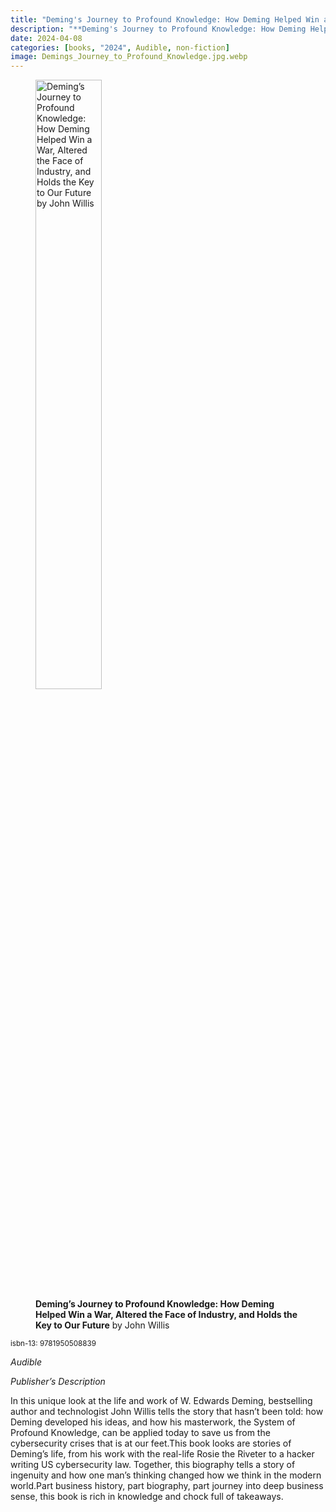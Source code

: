 ```yaml
---
title: "Deming's Journey to Profound Knowledge: How Deming Helped Win a War, Altered the Face of Industry, and Holds the Key to Our Future"
description: "**Deming's Journey to Profound Knowledge: How Deming Helped Win a War, Altered the Face of Industry, and Holds the Key to Our Future** by John Willis"
date: 2024-04-08
categories: [books, "2024", Audible, non-fiction]
image: Demings_Journey_to_Profound_Knowledge.jpg.webp
---
```

![**Deming's Journey to Profound Knowledge: How Deming Helped Win a War, Altered the Face of Industry, and Holds the Key to Our Future** by John Willis](Demings_Journey_to_Profound_Knowledge.jpg.webp){fig-align="left" width=50%}

<sup>isbn-13: 9781950508839</sup>

*Audible*

*Publisher's Description*

In this unique look at the life and work of W. Edwards Deming, bestselling
author and technologist John Willis tells the story that hasn't been told:
how Deming developed his ideas, and how his masterwork, the System of
Profound Knowledge, can be applied today to save us from the cybersecurity
crises that is at our feet.This book looks are stories of Deming's life,
from his work with the real-life Rosie the Riveter to a hacker writing US
cybersecurity law. Together, this biography tells a story of ingenuity and
how one man's thinking changed how we think in the modern world.Part
business history, part biography, part journey into deep business sense,
this book is rich in knowledge and chock full of takeaways.